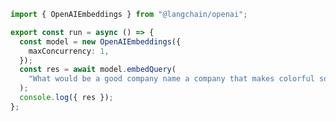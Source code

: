 ```typescript
import { OpenAIEmbeddings } from "@langchain/openai";

export const run = async () => {
  const model = new OpenAIEmbeddings({
    maxConcurrency: 1,
  });
  const res = await model.embedQuery(
    "What would be a good company name a company that makes colorful socks?"
  );
  console.log({ res });
};
```
